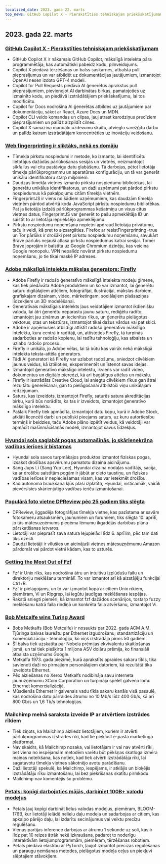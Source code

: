 ```yaml
---
localized_date: 2023. gada 22. marts
top_news: GitHub Copilot X - Pierakstīties tehniskajam priekšskatījumam
---
```




<CallToAction />

<Steps>

## 2023. gada 22. marts

### [GitHub Copilot X - Pierakstīties tehniskajam priekšskatījumam](https://github.blog/2023-03-22-github-copilot-x-the-ai-powered-developer-experience/?ref=hackernewsgpt.com)

- GitHub Copilot X ir nākamais GitHub Copilot, mākslīgā intelekta pāra programmētāja, kas automātiski pabeidz kodu, pilnveidojums.
- Copilot X piedāvā tērzēšanas un balss saskarnes, atbalsta pull pieprasījumus un var atbildēt uz dokumentācijas jautājumiem, izmantojot OpenAI nesen izdoto GPT-4 modeli.
- Copilot for Pull Requests piedāvā AI ģenerētus aprakstus pull pieprasījumiem, pievienojot AI darbinātas birkas, pamatojoties uz izmainīto kodu, un piedāvā izstrādātājiem priekšskatījumu, lai tos modificētu.
- Copilot for Docs nodrošina AI ģenerētas atbildes uz jautājumiem par dokumentāciju, sākot ar React, Azure Docs un MDN.
- Copilot CLI veido komandas un cilpas, ļauj atrast karodziņus precīziem pieprasījumiem un palīdz aizpildīt cilnes.
- Copilot X samazina manuālo uzdevumu skaitu, atvieglo sarežģītu darbu un palīdz katram izstrādātājam koncentrēties uz inovāciju veidošanu.

### [Web fingerprinting ir sliktāks, nekā es domāju](https://www.bitestring.com/posts/2023-03-19-web-fingerprinting-is-worse-than-I-thought.html?ref=hackernewsgpt.com)

- Tīmekļa pirkstu nospiedumi ir metode, ko izmanto, lai identificētu lietotājus dažādās pārlūkošanas sesijās un vietnēs, neizmantojot sīkfailus vai citu pastāvīgu datu glabāšanu. Tā darbojas, pētot lietotāja tīmekļa pārlūkprogrammu un aparatūras konfigurāciju, un tā var ģenerēt unikālu identifikatoru starp miljoniem.
- Daudzas tīmekļa vietnes izmanto pirkstu nospiedumu bibliotēkas, lai ģenerētu unikālus identifikatorus, un daži uzņēmumi pat pārdod pirkstu nospiedumus kā pakalpojumu citām tīmekļa vietnēm.
- FingerprintJS ir viens no šādiem uzņēmumiem, kas daudzām tīmekļa vietnēm pārdod atvērtā koda JavaScript pirkstu nospiedumu bibliotēkas. Pat ja lietotājs izdzēš pārlūkprogrammas kešatmiņu un visus citus vietnes datus, FingerprintJS var ģenerēt to pašu apmeklētāja ID un saistīt to ar lietotāja iepriekšējo apmeklējumu.
- Pirkstu nospiedumu noņemšana nopietni apdraud lietotāja privātumu, taču ir veidi, kā pret to aizsargāties. Firefox ar resistFingerprinting=true un Tor pārlūks ir drošāki pret pirkstu nospiedumu noņemšanu, savukārt Brave pārlūks nejauši atlasa pirkstu nospiedumus katrai sesijai. Tomēr Brave joprojām ir balstīta uz Google Chromium dzinēju, kas veicina Google monopolu. VPN nepalīdz novērst pirkstu nospiedumu noņemšanu, jo tie tikai maskē IP adreses.

### [Adobe mākslīgā intelekta mākslas ģenerators: Firefly](https://www.adobe.com/sensei/generative-ai/firefly.html?ref=hackernewsgpt.com)

- Adobe Firefly ir radošo ģeneratīvo mākslīgā intelekta modeļu ģimene, kas tiek piedāvāta Adobe produktiem un ko var izmantot, lai ģenerētu saturu digitālajiem attēliem, fotogrāfijai, ilustrācijai, mākslas darbiem, grafiskajam dizainam, video, mārketingam, sociālajiem plašsaziņas līdzekļiem un 3D modelēšanai.
- Ģeneratīvais mākslīgais intelekts ļaus veidotājiem izmantot ikdienišķu valodu, lai ātri ģenerētu neparastu jaunu saturu, rediģētu radīto, izmantojot jau zināmus un iecienītus rīkus, un ģenerētu pielāgotus vektorus, otas un tekstūras, izmantojot tikai dažus vārdus vai pat skici.
- Adobe ir apņēmusies atbildīgi attīstīt radošo ģeneratīvo mākslīgo intelektu, kura centrā ir radītāji, un, attīstoties Firefly, tā turpinās sadarboties ar radošo kopienu, lai radītu tehnoloģiju, kas atbalsta un uzlabo radošo procesu.
- Firefly ir unikāla, jo Adobe vēlas, lai tā būtu kas vairāk nekā mākslīgā intelekta teksta-attēla ģenerators.
- Tādi AI ģeneratori kā Firefly var uzlabot radošumu, sniedzot cilvēkiem jaunus veidus, kā iztēloties, eksperimentēt un īstenot savas idejas.
- Izmantojot ģeneratīvo mākslīgo intelektu, ikviens var radīt video, dokumentus un digitālo pieredzi, kā arī bagātīgus attēlus un mākslu.
- Firefly ir iestrādāts Creative Cloud, lai sniegtu cilvēkiem rīkus gan ātrai rezultātu ģenerēšanai, gan to pielāgošanai atbilstoši viņu unikālajam redzējumam.
- Saturs, kas izveidots, izmantojot Firefly, saturēs satura akreditācijas birku, kurā būs norādīts, ka tas ir izveidots, izmantojot ģeneratīvo mākslīgo intelektu.
- Pašlaik Firefly tiek apmācīta, izmantojot datu kopu, kurā ir Adobe Stock, atklāti licencēti darbi un publiski pieejams saturs, uz kuru autortiesību termiņš ir beidzies, taču Adobe plāno izpētīt veidus, kā veidotāji var apmācīt mašīnmācīšanās modeli, izmantojot savus līdzekļus.

### [Hyundai sola saglabāt pogas automašīnās, jo skārienekrāna vadības ierīces ir bīstamas](https://www.thedrive.com/news/hyundai-promises-to-keep-buttons-in-cars-because-touchscreen-controls-are-dangerous?ref=hackernewsgpt.com)

- Hyundai sola savos turpmākajos produktos izmantot fiziskas pogas, izsakot drošības apsvērumu pamatotu dizaina aicinājumu.
- Sang Jups Lī (Sang Yup Lee), Hyundai dizaina nodaļas vadītājs, sacīja, ka ar drošību saistītām pogām ir jābūt ar cieto taustiņu, un fiziskas vadības ierīces ir nepieciešamas visam, kas var ietekmēt drošību.
- Kad autonoma braukšana kļūs plaši izplatīta, Hyundai, visticamāk, vairāk pievērsīsies skārienjutīgo vadības ierīču izmantošanai.

### [Populārā foto vietne DPReview pēc 25 gadiem tiks slēgta](https://www.dpreview.com/news/5901145460/dpreview-com-to-close?ref=hackernewsgpt.com)

- DPReview, ilggadēja fotogrāfijas tīmekļa vietne, kas pazīstama ar savām fotokameru atsauksmēm, jaunumiem un forumiem, tiks slēgta 10. aprīlī, jo tās mātesuzņēmums pieņēma lēmumu ikgadējās darbības plāna pārskatīšanas ietvaros.
- Lietotāji var pieprasīt sava satura lejupielādi līdz 6. aprīlim, pēc tam dati tiks dzēsti.
- Daudzi lietotāji ir vīlušies un aicinājuši vietnes mātesuzņēmumu Amazon pārdomāt vai pārdot vietni kādam, kas to uzturēs.

### [Getting the Most Out of Fzf](https://andrew-quinn.me/fzf/?ref=hackernewsgpt.com)

- Fzf ir Unix rīks, kas nodrošina ātru un intuitīvu izplūdušu failu un direktoriju meklēšanu terminālī. To var izmantot arī kā aizstājēju funkcijai Ctrl+R.
- Fzf ir pielāgojams, un to var izmantot kopā ar citiem Unix rīkiem, piemēram, Vi un Ripgrep, lai iegūtu jaudīgas meklēšanas iespējas.
- Rakstā sniegti piemēri, kā izmantot fzf dažādos scenārijos, tostarp fuzzy meklēšanu katrā faila rindiņā un konkrēta faila atvēršanu, izmantojot Vi.

### [Bob Metcalfe wins Turing Award](https://amturing.acm.org/?2023=&ref=hackernewsgpt.com)

- Bobs Metkalfs (Bob Metcalfe) ir nosaukts par 2022. gada ACM A.M. Tjūringa balvas laureātu par Ethernet izgudrošanu, standartizāciju un komercializāciju - tehnoloģiju, ko viņš izstrādāja pirms 50 gadiem.
- Šī balva tiek uzskatīta par Nobela prēmijas ekvivalentu skaitļošanas jomā, un tai tiek piešķirta 1 miljona ASV dolāru prēmija, ko finansiāli atbalsta uzņēmums Google.
- Metkalfa 1973. gada piezīmē, kurā aprakstīts apraides sakaru tīkls, tika savienoti daži no pirmajiem personālajiem datoriem, kā rezultātā tika izveidots Ethernet.
- Pēc aiziešanas no Xerox Metkalfs nodibināja savu interneta jaunuzņēmumu 3Com Corporation un turpināja spēlēt galveno lomu Ethernet komercializācijā.
- Mūsdienās Ethernet ir galvenais vadu tīkla sakaru kanāls visā pasaulē, kas nodrošina datu pārraides ātrumu no 10 Mb/s līdz 400 Gb/s, kā arī 800 Gb/s un 1,6 Tb/s tehnoloģijas.

### Mailchimp melnā saraksta izveide IP ar atvērtiem izstrādes rīkiem

- Tiek ziņots, ka Mailchimp aizliedz lietotājiem, kuriem ir atvērti pārlūkprogrammas izstrādes rīki, kad tie piekļūst e-pasta mārketinga platformai.
- Nav skaidrs, kā Mailchimp nosaka, vai lietotājam ir vai nav atvērti rīki, bet viena no iespējamām metodēm varētu būt pēkšņas skatloga izmēra maiņas noteikšana, kas notiek, kad tiek atvērti izstrādātāja rīki, lai sagatavotu tīmekļa vietnes sākotnējo avotu parādīšanu.
- Daži lietotāji spekulē, ka Mailchimp, iespējams, ir atklājis un bloķējis izstrādātāju rīku izmantošanu, lai bez piekrišanas skatītu pirmkodu.
- Mailchimp nav komentējis šo problēmu.

### [Petals: kopīgi darbojoties mājās, darbiniet 100B+ valodu modeļus](https://petals.ml/?ref=hackernewsgpt.com)

- Petals ļauj kopīgi darbināt lielus valodas modeļus, piemēram, BLOOM-176B, kur lietotāji ielādē nelielu daļu modeļa un sadarbojas ar citiem, kas apkalpo pārējo daļu, lai izdarītu secinājumus vai veiktu precīzu regulēšanu.
- Vienas partijas inference darbojas ar ātrumu 1 sekunde uz soli, kas ir līdz pat 10 reizes ātrāk nekā izkraušana, padarot to noderīgu interaktīvām lietojumprogrammām, piemēram, tērzēšanas robotiem.
- Petals piedāvā elastību ar PyTorch, ļaujot izmantot precīzas regulēšanas un paraugu ņemšanas metodes, pielāgotus modeļa ceļus un piekļuvi slēptajiem stāvokļiem.

</Steps>

